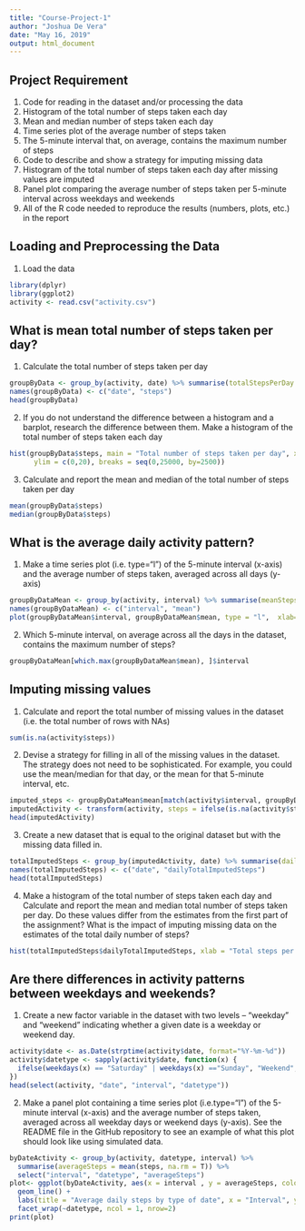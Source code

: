 ```yaml
---
title: "Course-Project-1"
author: "Joshua De Vera"
date: "May 16, 2019"
output: html_document
---
```


## Project Requirement
  1. Code for reading in the dataset and/or processing the data
  2. Histogram of the total number of steps taken each day
  3. Mean and median number of steps taken each day
  4. Time series plot of the average number of steps taken
  5. The 5-minute interval that, on average, contains the maximum number of steps
  6. Code to describe and show a strategy for imputing missing data
  7. Histogram of the total number of steps taken each day after missing values are imputed
  8. Panel plot comparing the average number of steps taken per 5-minute interval across weekdays and weekends
  9. All of the R code needed to reproduce the results (numbers, plots, etc.) in the report
  
  
## Loading and Preprocessing the Data
1. Load the data
```r
library(dplyr)
library(ggplot2)
activity <- read.csv("activity.csv")
```

## What is mean total number of steps taken per day?
1. Calculate the total number of steps taken per day
```r
groupByData <- group_by(activity, date) %>% summarise(totalStepsPerDay = sum(steps, na.rm = T))
names(groupByData) <- c("date", "steps")
head(groupByData)
```

2. If you do not understand the difference between a histogram and a barplot, research the difference between them. Make a histogram of the total number of steps taken each day
```r
hist(groupByData$steps, main = "Total number of steps taken per day", xlab = "Total steps taken per day",
      ylim = c(0,20), breaks = seq(0,25000, by=2500))
```

3. Calculate and report the mean and median of the total number of steps taken per day
```r
mean(groupByData$steps)
median(groupByData$steps)
```


## What is the average daily activity pattern?
1. Make a time series plot (i.e. type="l") of the 5-minute interval (x-axis) and the average number of steps taken, averaged across all days (y-axis)
```r
groupByDataMean <- group_by(activity, interval) %>% summarise(meanStepsPerDay = mean(steps, na.rm = T))
names(groupByDataMean) <- c("interval", "mean")
plot(groupByDataMean$interval, groupByDataMean$mean, type = "l",  xlab="Interval", ylab="Average number of steps", main="Average number of steps per intervals")

```

2. Which 5-minute interval, on average across all the days in the dataset, contains the maximum number of steps?
```r
groupByDataMean[which.max(groupByDataMean$mean), ]$interval
```


## Imputing missing values
1. Calculate and report the total number of missing values in the dataset (i.e. the total number of rows with NAs)
```r
sum(is.na(activity$steps))
```

2. Devise a strategy for filling in all of the missing values in the dataset. The strategy does not need to be sophisticated. For example, you could use the mean/median for that day, or the mean for that 5-minute interval, etc.
```r
imputed_steps <- groupByDataMean$mean[match(activity$interval, groupByDataMean$interval)]
imputedActivity <- transform(activity, steps = ifelse(is.na(activity$steps), yes = imputed_steps, no = activity$steps))
head(imputedActivity)
```

3. Create a new dataset that is equal to the original dataset but with the missing data filled in.
```r
totalImputedSteps <- group_by(imputedActivity, date) %>% summarise(dailyTotalImputedSteps = sum(steps, na.rm = T))
names(totalImputedSteps) <- c("date", "dailyTotalImputedSteps")
head(totalImputedSteps)
```

4. Make a histogram of the total number of steps taken each day and Calculate and report the mean and median total number of steps taken per day. Do these values differ from the estimates from the first part of the assignment? What is the impact of imputing missing data on the estimates of the total daily number of steps?
```r
hist(totalImputedSteps$dailyTotalImputedSteps, xlab = "Total steps per day", ylim = c(0,30), main = "Total number of steps taken each day", breaks = seq(0,25000,by=2500))
```


## Are there differences in activity patterns between weekdays and weekends?
1. Create a new factor variable in the dataset with two levels – “weekday” and “weekend” indicating whether a given date is a weekday or weekend day.
```r
activity$date <- as.Date(strptime(activity$date, format="%Y-%m-%d"))
activity$datetype <- sapply(activity$date, function(x) {
  ifelse(weekdays(x) == "Saturday" | weekdays(x) =="Sunday", "Weekend", "Weekday") 
})
head(select(activity, "date", "interval", "datetype"))
```

2. Make a panel plot containing a time series plot (i.e.type="l") of the 5-minute interval (x-axis) and the average number of steps taken, averaged across all weekday days or weekend days (y-axis). See the README file in the GitHub repository to see an example of what this plot should look like using simulated data.
```r
byDateActivity <- group_by(activity, datetype, interval) %>% 
  summarise(averageSteps = mean(steps, na.rm = T)) %>%
  select("interval", "datetype", "averageSteps")
plot<- ggplot(byDateActivity, aes(x = interval , y = averageSteps, color = datetype)) +
  geom_line() +
  labs(title = "Average daily steps by type of date", x = "Interval", y = "Average number of steps") +
  facet_wrap(~datetype, ncol = 1, nrow=2)
print(plot)
```